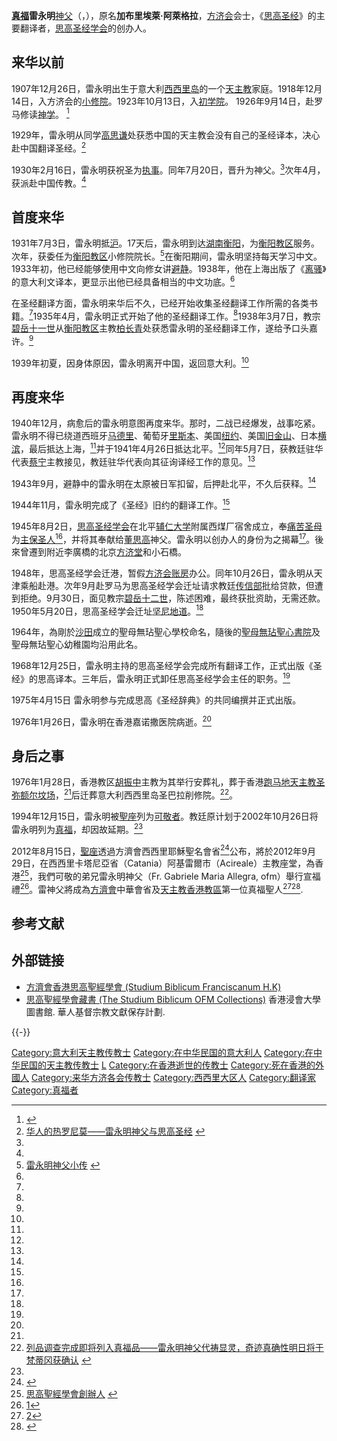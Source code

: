 {{Infobox Biography
| subject_name   = 雷永明
| image_name     = Allegra Gabriele.jpg
| image_size     = 200px
| image_caption  = 
| date_of_birth  = {{birth date|1907|12|26}}
| place_of_birth= {{flag|Kingdom of Italy}}[[西西里岛|西西里岛]][[聖焦萬尼拉蓬塔|聖焦萬尼拉蓬塔]]
| date_of_death  = {{death date and age|1976|1|26|1907|12|26}}
| place_of_death = {{HKG-1959}}[[嘉诺撒医院|嘉诺撒医院]]
| occupation     = 方济会会士，《思高圣经》的主要翻译者，*[http://www.sbofmhk.org/tchi/Allegra/biography.html 思高圣经学会的创办人]
}}
'''[[真福|真福]]雷永明'''[[神父|神父]]（{{lang-it|Beato Gabriele Maria Allegra OFM}}，{{bd|1907年|12月26日|1976年|1月26日|}}），原名'''加布里埃萊·阿萊格拉'''，[[方济会|方济会]]会士，《[[思高圣经|思高圣经]]》的主要翻译者，[[思高圣经学会|思高圣经学会]]的创办人。

==来华以前==
{{Quote box
 |width=45%
 |align=left
 |quote=他在中國開始獨自一人翻譯聖經（聖詠），是要實行自己十八歲時向聖母所作的許諾。說也奇怪，年青的雷修士正在閱讀[[利雪的德蘭|聖女小德蘭]]的《{{le|靈心小史|The Story of a Soul}}》，他日後在《回憶錄》中說，小聖女——日後的傳教主保兼聖師——的言行肯定了他「傳教聖召：到中國以中文翻譯聖經！」一九二八年，正在羅馬{{tsl|en|Pontifical University Antonianum|方濟會安道大學}}就讀的雷神父正在和同學[[高思謙|高思謙]]神父數次交談，並在「紀念[[若望·孟高维诺|真福孟高維諾]]研討會」中聽到一篇演講後，他到中國翻譯中文聖經的決心更加堅定。這個青年學子的夢想（聖召）在此後可敬者雷神父的全部歲月中一步一步地完成了。誰能懷疑雷神父的一生是在天主聖言的氣息中度過了。
 |source={{cite web |url=http://www.chinese-catholic.org/index.php/ch/father-s-insight/fr-pang/484-2013-02-05-18-28-50 |author=彭保祿神父 |title=懷念我的神師-可敬者雷永明神父 |date=2001年3月17日 |accessdate=2014-08-26 |archive-date=2014-08-27 |archive-url=https://web.archive.org/web/20140827063524/http://www.chinese-catholic.org/index.php/ch/father-s-insight/fr-pang/484-2013-02-05-18-28-50 |dead-url=no }}
}}
1907年12月26日，雷永明出生于意大利[[西西里岛|西西里岛]]的一个[[天主教|天主教]]家庭。1918年12月14日，入方济会的[[小修院|小修院]]。1923年10月13日，入[[初学院|初学院]]。 1926年9月14日，赴罗马修读[[神学|神学]]。 <ref name="tzprlym">{{Cite web |url=http://www.ofm.org.hk/300-History-Saints/341-allegra/index.htm |title=可敬天主仆人雷永明 |accessdate=2010-07-28 |archive-date=2009-01-06 |archive-url=https://web.archive.org/web/20090106001828/http://ofm.org.hk/300-History-Saints/341-allegra/index.htm |dead-url=no }}</ref>

1929年，雷永明从同学[[高思谦|高思谦]]处获悉中国的天主教会没有自己的圣经译本，决心赴中国翻译圣经。<ref name="hrdrenm">[http://epaper.ccreadbible.org/epaper/article/Gabriel.htm 华人的热罗尼莫——雷永明神父与思高圣经] {{webarchive|url=https://web.archive.org/web/20081204131554/http://epaper.ccreadbible.org/epaper/article/Gabriel.htm |date=2008-12-04 }}</ref>

1930年2月16日，雷永明获祝圣为[[执事|执事]]。同年7月20日，晋升为神父。<ref name="tzprlym" />次年4月，获派赴中国传教。<ref name="tzprlym" />

{{Clear}}

==首度来华==
1931年7月3日，雷永明抵[[沪|沪]]。17天后，雷永明到达[[湖南|湖南]][[衡阳|衡阳]]，为[[衡阳教区|衡阳教区]]服务。次年，获委任为[[衡阳教区|衡阳教区]]小修院院长。<ref name="lymsfxz">[http://archives.catholic.org.hk/memory/G-Allegra.htm 雷永明神父小传] {{webarchive|url=https://web.archive.org/web/20070607205236/http://archives.catholic.org.hk/memory/G-Allegra.htm |date=2007-06-07 }}</ref>在衡阳期间，雷永明坚持每天学习中文。1933年初，他已经能够使用中文向修女讲[[避静|避静]]。1938年，他在上海出版了《[[离骚|离骚]]》的意大利文译本，更显示出他已经具备相当的中文功底。<ref name="hrdrenm" />

在圣经翻译方面，雷永明来华后不久，已经开始收集圣经翻译工作所需的各类书籍。<ref name="hrdrenm" />1935年4月，雷永明正式开始了他的圣经翻译工作。<ref name="tzprlym" />1938年3月7日，教宗[[碧岳十一世|碧岳十一世]]从[[衡阳教区|衡阳教区]]主教[[柏长青|柏长青]]处获悉雷永明的圣经翻译工作，遂给予口头嘉许。<ref name="hrdrenm" />

1939年初夏，因身体原因，雷永明离开中国，返回意大利。<ref name ="lymsfxz" />

==再度来华==

1940年12月，病愈后的雷永明意图再度来华。那时，二战已经爆发，战事吃紧。雷永明不得已绕道西班牙[[马德里|马德里]]、葡萄牙[[里斯本|里斯本]]、美国[[纽约|纽约]]、美国[[旧金山|旧金山]]、日本[[横滨|横滨]]，最后抵达上海，<ref name="hrdrenm" />并于1941年4月26日抵达北平。<ref name="tzprlym" />同年5月7日，获教廷驻华代表[[蔡宁_(1890年)|蔡宁]]主教接见，教廷驻华代表向其征询译经工作的意见。<ref name="hrdrenm" />

1943年9月，避静中的雷永明在太原被日军扣留，后押赴北平，不久后获释。<ref name="hrdrenm" />

1944年11月，雷永明完成了《圣经》旧约的翻译工作。<ref name="tzprlym" />

1945年8月2日，[[思高圣经学会|思高圣经学会]]在北平[[辅仁大学|辅仁大学]]附属西煤厂宿舍成立，奉[[痛苦圣母|痛苦圣母]]为[[主保圣人|主保圣人]]<ref name="hrdrenm" />，并将其奉献给[[董思高|董思高]]神父。雷永明以创办人的身份为之揭幕<ref name="tzprlym" />。後來曾遷到附近李廣橋的北京[[方济堂|方济堂]]和小石橋。

1948年，思高圣经学会迁港，暂假[[方济堂|方济会账房]]办公。同年10月26日，雷永明从天津乘船赴港。次年9月赴罗马为思高圣经学会迁址请求教廷[[传信部|传信部]]批给贷款，但遭到拒绝。9月30日，面见教宗[[碧岳十二世|碧岳十二世]]，陈述困难，最终获批资助，无需还款。1950年5月20日，思高圣经学会迁址[[坚尼地道|坚尼地道]]。<ref name="hrdrenm" />

1964年，為剛於[[沙田_(香港)|沙田]]成立的聖母無玷聖心學校命名，隨後的[[聖母無玷聖心書院|聖母無玷聖心書院]]及聖母無玷聖心幼稚園均沿用此名。

1968年12月25日，雷永明主持的思高圣经学会完成所有翻译工作，正式出版《圣经》的思高译本。三年后，雷永明正式卸任思高圣经学会主任的职务。<ref name="hrdrenm" />

1975年4月15日 雷永明参与完成思高《圣经辞典》的共同编撰并正式出版。

1976年1月26日，雷永明在香港嘉诺撒医院病逝。<ref name="tzprlym" />

==身后之事==
1976年1月28日，香港教区[[胡振中|胡振中]]主教为其举行安葬礼，葬于香港[[跑马地天主教圣弥额尔坟场|跑马地天主教圣弥额尔坟场]]，<ref name="hrdrenm" />后迁葬意大利西西里岛圣巴拉削修院。<ref>[http://www.sbofmhk.org/tchi/Allegra/allegra_news.html 列品调查完成即将列入真福品——雷永明神父代祷显灵，奇迹真确性明日将于梵蒂冈获确认] {{webarchive|url=https://web.archive.org/web/20090219002952/http://sbofmhk.org/tchi/Allegra/allegra_news.html |date=2009-02-19 }}</ref>。

1994年12月15日，雷永明被[[聖座|聖座]]列为[[可敬者|可敬者]]。教廷原计划于2002年10月26日将雷永明列为[[真福|真福]]，却因故延期。<ref name="tzprlym" />

2012年8月15日，[[聖座|聖座]]透過方濟會西西里耶穌聖名會省<ref>{{Cite web |url=http://www.fraticappuccinisiracusa.it/visualizza.php?id_news=144&amp |title=存档副本 |accessdate=2012-08-26 |archive-date=2014-02-22 |archive-url=https://web.archive.org/web/20140222000039/http://www.fraticappuccinisiracusa.it/visualizza.php?id_news=144&amp |dead-url=no }}</ref>公布，將於2012年9月29日，在西西里卡塔尼亞省（Catania）阿基雷爾市（Acireale）主教座堂，為香港<ref>[http://www.sbofmhk.org/tchi/Allegra/biography.html 思高聖經學會創辦人] {{webarchive|url=https://web.archive.org/web/20090216200910/http://sbofmhk.org/tchi/Allegra/biography.html |date=2009-02-16 }}</ref>，我們可敬的弟兄雷永明神父（Fr. Gabriele Maria Allegra, ofm）舉行宣福禮<ref>[http://www.sbofmhk.org/tchi/News/Sbofm_news/sbofm_news_2012_008.html]{{dead link|date=2018年5月 |bot=InternetArchiveBot |fix-attempted=yes }}</ref>。雷神父將成為[[方濟會|方濟會]]中華會省及[[天主教香港教區|天主教香港教區]]第一位真福聖人<ref>[http://www.sbofmhk.org/tchi/News/Sbofm_news/sbofm_news_2012_009.html]{{dead link|date=2018年5月 |bot=InternetArchiveBot |fix-attempted=yes }}</ref><ref>{{cite news|title=思高聖經譯釋者雷永明神父十年後終獲宣福|url=http://china.ucanews.com/2012/08/31/%E6%80%9D%E9%AB%98%E8%81%96%E7%B6%93%E8%AD%AF%E8%80%85%E9%9B%B7%E6%B0%B8%E6%98%8E%E7%A5%9E%E7%88%B6%E5%8D%81%E5%B9%B4%E5%BE%8C%E7%B5%82%E7%8D%B2%E5%AE%A3%E7%A6%8F/|newspaper=天亞社|date=2012-08-31|access-date=2012-09-10|archive-url=https://web.archive.org/web/20120903042054/http://china.ucanews.com/2012/08/31/%E6%80%9D%E9%AB%98%E8%81%96%E7%B6%93%E8%AD%AF%E8%80%85%E9%9B%B7%E6%B0%B8%E6%98%8E%E7%A5%9E%E7%88%B6%E5%8D%81%E5%B9%B4%E5%BE%8C%E7%B5%82%E7%8D%B2%E5%AE%A3%E7%A6%8F/|archive-date=2012-09-03|dead-url=yes}}</ref>.

== 参考文献 ==
{{Reflist|30em}}

== 外部链接 ==
* [http://www.sbofmhk.org/pub/index.html  方濟會香港思高聖經學會 (Studium Biblicum Franciscanum H.K)]
* [https://sys02.lib.hkbu.edu.hk/libsca/pdcc/org/bhk05_sbofm_2.html 思高聖經學會藏書 (The Studium Biblicum OFM Collections)] 香港浸會大學圖書館. 華人基督宗教文獻保存計劃.

{{-}}
{{中国基督教史|ROC}}

{{Authority control}}

[[Category:意大利天主教传教士|Category:意大利天主教传教士]]
[[Category:在中华民国的意大利人|Category:在中华民国的意大利人]]
[[Category:在中华民国的天主教传教士|Category:在中华民国的天主教传教士]]
[[Category:_在华天主教传教士|L]]
[[Category:在香港逝世的传教士|Category:在香港逝世的传教士]]
[[Category:死在香港的外國人|Category:死在香港的外國人]]
[[Category:来华方济各会传教士|Category:来华方济各会传教士]]
[[Category:西西里大区人|Category:西西里大区人]]
[[Category:翻译家|Category:翻译家]]
[[Category:真福者|Category:真福者]]
